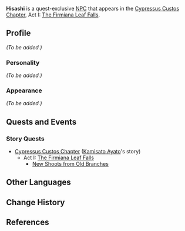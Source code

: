 {{Meta
|missing_NPC_profile  = yes
}}
{{Character Infobox
|type             = Quest NPC
|image            = NPC Hisashi.png
|realname         = 
|region           = Inazuma
|affiliation      = Shuumatsuban
|title            = Ninja
|voiceEN          = [https://www.alexmaivoice.com Alex Mai]<ref>Alex Mai: [https://www.alexmaivoice.com/resume EN VA's Website]</ref>
|voiceCN          = 
|voiceJP          = 
}}
'''Hisashi''' is a quest-exclusive [[NPC]] that appears in the [[Cypressus Custos Chapter]], Act I: [[The Firmiana Leaf Falls]].

==Profile==
<!--detailed story/lore information goes here-->
''(To be added.)''

===Personality===
''(To be added.)''

===Appearance===
''(To be added.)''

==Quests and Events==
===Story Quests===
* [[Cypressus Custos Chapter]] ([[Kamisato Ayato]]'s story)
** Act I: [[The Firmiana Leaf Falls]]
*** [[New Shoots from Old Branches]]

==Other Languages==
{{Other Languages|default_hidden = 1
|en      = Hisashi
|zhs     = 尚
|zhs_rm  = Shàng
|zht     = 尚
|zht_rm  = Shàng
|ja      = 尚
|ja_rm   = Nao{{Assumed}}
|ko      = 히사시
|ko_rm   = Hisasi
|es      = Hisashi
|fr      = Hisashi
|ru      = Хисаси
|th      = Hisashi
|vi      = Hisashi
|de      = Hisashi
|id      = Hisashi
|pt      = Hisashi
}}

==Change History==
{{Change History|2.6}}

==References==
{{Reflist}}